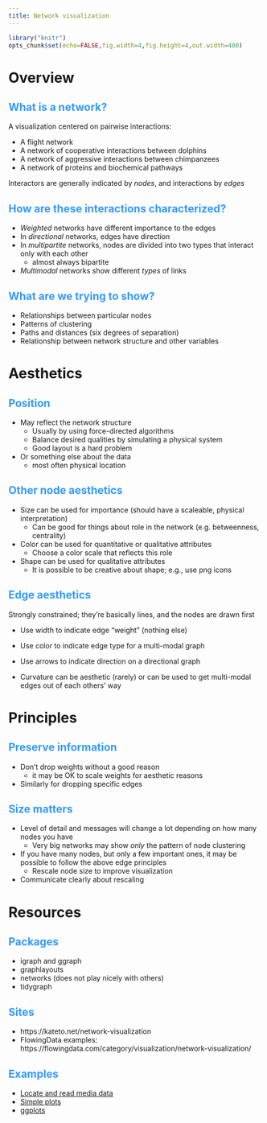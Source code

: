 ```yaml
---
title: Network visualization
---
```

<!-- .refs is style for reference page (small text) -->
<style>
.refs {
   font-size: 16px;
}
h2 { 
 color: #3399ff;		
}
h3 { 
 color: #3399ff;		
}
.title-slide {
   background-color: #55bbff;
}
</style>
<!--    content: url(https://i.creativecommons.org/l/by-sa/4.0/88x31.png)
>
<!-- Limit image width and height -->
<style type="text/css">
img {     
  max-height: 560px;     
  max-width: 800px; 
}
</style>

```r
library("knitr")
opts_chunk$set(echo=FALSE,fig.width=4,fig.height=4,out.width=400)
```

# Overview

## What is a network?

A visualization centered on pairwise interactions:

* A flight network
* A network of cooperative interactions between dolphins
* A network of aggressive interactions between chimpanzees
* A network of proteins and biochemical pathways

Interactors are generally indicated by _nodes_, and interactions by _edges_

## How are these interactions characterized?

* _Weighted_ networks have different importance to the edges
* In _directional_ networks, edges have direction
* In _multipartite_ networks, nodes are divided into two types that interact only with each other
	* almost always bipartite
* _Multimodal_ networks show different _types_ of links

## What are we trying to show?

* Relationships between particular nodes
* Patterns of clustering
* Paths and distances (six degrees of separation)
* Relationship between network structure and other variables

# Aesthetics

## Position

* May reflect the network structure
	* Usually by using force-directed algorithms
	* Balance desired qualities by simulating a physical system
	* Good layout is a hard problem

* Or something else about the data
	* most often physical location

## Other node aesthetics

* Size can be used for importance (should have a scaleable, physical interpretation)
	* Can be good for things about role in the network (e.g. betweenness, centrality)

* Color can be used for quantitative or qualitative attributes
	* Choose a color scale that reflects this role

* Shape can be used for qualitative attributes
	* It is possible to be creative about shape; e.g., use png icons

## Edge aesthetics

Strongly constrained; they're basically lines, and the nodes are drawn first

* Use width to indicate edge "weight" (nothing else)

* Use color to indicate edge type for a multi-modal graph

* Use arrows to indicate direction on a directional graph

* Curvature can be aesthetic (rarely) or can be used to get multi-modal edges out of each others' way

# Principles

## Preserve information

* Don't drop weights without a good reason
	* it may be OK to scale weights for aesthetic reasons

* Similarly for dropping specific edges

## Size matters

* Level of detail and messages will change a lot depending on how many nodes you have
	* Very big networks may show _only_ the pattern of node clustering

* If you have many nodes, but only a few important ones, it may be possible to follow the above edge principles
	* Rescale node size to improve visualization

* Communicate clearly about rescaling

# Resources

## Packages

* igraph and ggraph
* graphlayouts
* networks (does not play nicely with others)
* tidygraph

## Sites

* https://kateto.net/network-visualization
* FlowingData examples: https://flowingdata.com/category/visualization/network-visualization/

## Examples

* [Locate and read media data](https://github.com/mac-theobio/DataViz/blob/master/media.R)
* [Simple plots](https://github.com/mac-theobio/DataViz/blob/master/imedia.R)
* [ggplots](https://github.com/mac-theobio/DataViz/blob/master/ggmedia.R)
